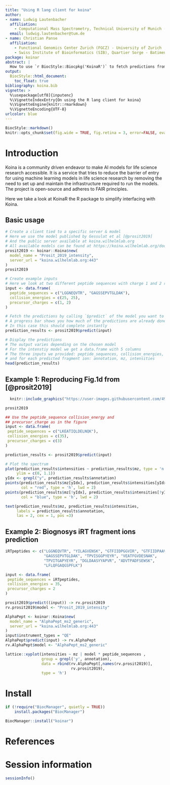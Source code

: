 ```yaml
---
title: "Using R lang client for koina"
author:
- name: Ludwig Lautenbacher
  affiliation:
    - Computational Mass Spectrometry, Technical University of Munich (TUM), Freising, Germany
  email: ludwig.lautenbacher@tum.de
- name: Christian Panse
  affiliation:
    - Functional Genomics Center Zurich (FGCZ) - University of Zurich | ETH Zurich, Winterthurerstrasse 190, CH-8057 Zurich, Switzerland
    - Swiss Institute of Bioinformatics (SIB), Quartier Sorge - Batiment Amphipole, CH-1015 Lausanne, Switzerland
package: koinar
abstract: |
  How to use `r BiocStyle::Biocpkg('KoinaR')` to fetch predictions from [Koina](https://koina.wilhelmlab.org/)
output:
  BiocStyle::html_document:
    toc_float: true
bibliography: koina.bib
vignette: >
  %\usepackage[utf8]{inputenc}
  %\VignetteIndexEntry{On using the R lang client for koina}
  %\VignetteEngine{knitr::rmarkdown}
  %\VignetteEncoding{UTF-8}
urlcolor: blue
---
```


```r
BiocStyle::markdown()
knitr::opts_chunk$set(fig.wide = TRUE, fig.retina = 3, error=FALSE, eval=TRUE)
```

# Introduction
Koina is a community driven endeavor to make AI models for life science research accessible. It is a service that tries to reduce the barrier of entry for using machine learning models in life science research by removing the need to set up and maintain the infrastructure required to run the models. The project is open-source and adheres to FAIR principles.

Here we take a look at KoinaR the R package to simplify interfacing with Koina. 

## Basic usage

```r
# Create a client tied to a specific server & model
# Here we use the model published by Gessulat et al [@prosit2019]
# And the public server available at koina.wilhelmlab.org
# All available models can be found at https://koina.wilhelmlab.org/docs
prosit2019 <- koinar::Koina$new(
  model_name = "Prosit_2019_intensity",
  server_url = "koina.wilhelmlab.org:443"
)
prosit2019
```



```r
# Create example inputs
# Here we look at two different peptide sequences with charge 1 and 2 respectively
input <- data.frame(
  peptide_sequences = c("LGGNEQVTR", "GAGSSEPVTGLDAK"),
  collision_energies = c(25, 25),
  precursor_charges = c(1, 2)
)

# Fetch the predictions by calling `$predict` of the model you want to use
# A progress bar shows you how much of the predictions are already done
# In this case this should complete instantly
prediction_results <- prosit2019$predict(input)

# Display the predictions
# The output varies depending on the chosen model
# For the intenstiy model we get a data.frame with 5 columns 
# The three inputs we provided: peptide_sequences, collision_energies, precursor_charges 
# and for each predicted fragment ion: annotation, mz, intensities
head(prediction_results)
```


## Example 1: Reproducing Fig.1d from [@prosit2019]

```r
  knitr::include_graphics("https://user-images.githubusercontent.com/4901987/237583247-a948ceb3-b525-4c30-b701-218346a30cf6.jpg")
```

```r
prosit2019

## Use the peptide_sequence collision_energy and
## precursor_charge as in the figure
input <- data.frame(
 peptide_sequences = c("LKEATIQLDELNQK"),
 collision_energies = c(35),
 precursor_charges = c(3)
)

prediction_results <- prosit2019$predict(input)

# Plot the spectrum
plot(prediction_results$intensities ~ prediction_results$mz, type = 'n',
     ylim = c(0, 1.1))
yIdx <- grepl("y", prediction_results$annotation)
points(prediction_results$mz[yIdx], prediction_results$intensities[yIdx],
       col = "red", type = 'h', lwd = 2)
points(prediction_results$mz[!yIdx], prediction_results$intensities[!yIdx],
       col = "blue", type = 'h', lwd = 2)

text(prediction_results$mz, prediction_results$intensities,
     labels = prediction_results$annotation,
     las = 2, cex = 1, pos =3)

```

## Example 2: Biognosys iRT fragment ions prediction

```r
iRTpeptides <- c("LGGNEQVTR", "YILAGVENSK", "GTFIIDPGGVIR", "GTFIIDPAAVIR",
                 "GAGSSEPVTGLDAK", "TPVISGGPYEYR", "VEATFGVDESNAK",
                 "TPVITGAPYEYR", "DGLDAASYYAPVR", "ADVTPADFSEWSK",
                 "LFLQFGAQGSPFLK")

input <- data.frame(
 peptide_sequences = iRTpeptides,
 collision_energies = 35,
 precursor_charges = 2
)
```

```r
prosit2019$predict((input)) -> rv.prosit2019
rv.prosit2019$model <- "Prosit_2019_intensity"

AlphaPept <- koinar::Koina$new(
  model_name = "AlphaPept_ms2_generic",
  server_url = "koina.wilhelmlab.org:443"
)
input$instrument_types = "QE"
AlphaPept$predict(input) -> rv.AlphaPept
rv.AlphaPept$model <- "AlphaPept_ms2_generic"
```

```r
lattice::xyplot(intensities ~ mz | model * peptide_sequences ,
                group = grepl('y', annotation),
                data = rbind(rv.AlphaPept[,names(rv.prosit2019)],
                             rv.prosit2019),
                type = 'h')
```


# Install
```r
if (!require("BiocManager", quietly = TRUE))
    install.packages("BiocManager")

BiocManager::install("koinar")
```

# References {-}

# Session information {-}
```r
sessionInfo()
```
